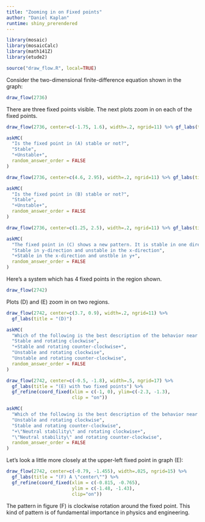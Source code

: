 ```yaml
---
title: "Zooming in on Fixed points"
author: "Daniel Kaplan"
runtime: shiny_prerendered
---
```



```r
library(mosaic)
library(mosaicCalc)
library(math141Z)
library(etude2)
```

```r
source("draw_flow.R", local=TRUE)
```

Consider the two-dimensional finite-difference equation shown in the graph:

```r
draw_flow(2736)
```

There are three fixed points visible. The next plots zoom in on each of the fixed points.

```r
draw_flow(2736, center=c(-1.75, 1.6), width=.2, ngrid=11) %>% gf_labs(title = "(A)")
```

```r
askMC(
  "Is the fixed point in (A) stable or not?",
  "Stable",
  "+Unstable+",
  random_answer_order = FALSE
)
```

```r
draw_flow(2736, center=c(4.6, 2.95), width=.2, ngrid=11) %>% gf_labs(title = "(B)")
```

```r
askMC(
  "Is the fixed point in (B) stable or not?",
  "Stable",
  "+Unstable+",
  random_answer_order = FALSE
)
```

```r
draw_flow(2736, center=c(1.25, 2.5), width=.2, ngrid=11) %>% gf_labs(title = "(C)")
```

```r
askMC(
  "The fixed point in (C) shows a new pattern. It is stable in one direction and unstable in another. Which of these is correct?",
  "Stable in y-direction and unstable in the x-direction",
  "+Stable in the x-direction and unstble in y+",
  random_answer_order = FALSE
)
```

Here's a system which has 4 fixed points in the region shown.

```r
draw_flow(2742)
```
Plots (D) and (E) zoom in on two regions.

```r
draw_flow(2742, center=c(3.7, 0.9), width=.2, ngrid=11) %>%
  gf_labs(title = "(D)")
```

```r
askMC(
  "Which of the following is the best description of the behavior near the fixed point in (D)?",
  "Stable and rotating clockwise",
  "+Stable and rotating counter-clockwise+",
  "Unstable and rotating clockwise",
  "Unstable and rotating counter-clockwise",
  random_answer_order = FALSE
)
```


```r
draw_flow(2742, center=c(-0.5, -1.8), width=.5, ngrid=17) %>%
  gf_labs(title = "(E) with two fixed points") %>%
  gf_refine(coord_fixed(xlim = c(-1, 0), ylim=c(-2.3, -1.3), 
                        clip = "on"))
```

```r
askMC(
  "Which of the following is the best description of the behavior near the upper left fixed point in (E)? (Neutal stability means neither stable nor unstable; the trajectory just orbits around the fixed point.)",
  "Unstable and rotating clockwise",
  "Stable and rotating counter-clockwise",
  "+\"Neutral stability\" and rotating clockwise+",
  "\"Neutral stability\" and rotating counter-clockwise",
  random_answer_order = FALSE
)
```

Let's look a little more closely at the upper-left fixed point in graph (E):

```r
draw_flow(2742, center=c(-0.79, -1.455), width=.025, ngrid=15) %>%
  gf_labs(title = "(F) A \"center\"") %>%
  gf_refine(coord_fixed(xlim = c(-0.815, -0.765), 
                        ylim = c(-1.48, -1.43),
                        clip="on"))

```

The pattern in figure (F) is clockwise rotation around the fixed point. This kind of pattern is of fundamental importance in physics and engineering.
